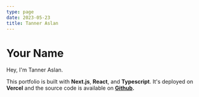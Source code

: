 ```yaml
---
type: page
date: 2023-05-23
title: Tanner Aslan
---
```


# Your Name

Hey, I'm Tanner Aslan.

This portfolio is built with **Next.js**, **React**, and **Typescript**. It's deployed on **Vercel** and the source code is available on **[**Github**](https://github.com/tanneraslan/website).**
